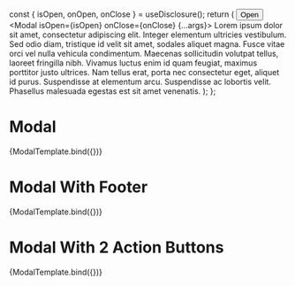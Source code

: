 


<Meta title="Components/Data display/Modal" component={Modal} />

  const { isOpen, onOpen, onClose } = useDisclosure();
  return (
    <Box>
      <Button onClick={onOpen}>Open</Button>
      <Modal isOpen={isOpen} onClose={onClose} {...args}>
        <Box p="4">
          Lorem ipsum dolor sit amet, consectetur adipiscing elit. Integer
          elementum ultricies vestibulum. Sed odio diam, tristique id velit sit
          amet, sodales aliquet magna. Fusce vitae orci vel nulla vehicula
          condimentum. Maecenas sollicitudin volutpat tellus, laoreet fringilla
          nibh. Vivamus luctus enim id quam feugiat, maximus porttitor justo
          ultrices. Nam tellus erat, porta nec consectetur eget, aliquet id
          purus. Suspendisse at elementum arcu. Suspendisse ac lobortis velit.
          Phasellus malesuada egestas est sit amet venenatis.
        </Box>
      </Modal>
    </Box>
  );
};

# Modal

<Canvas>
  <Story
    name="Modal"
    args={{
      isCentered: true,
      size: 'md',
      motionPreset: 'scale',
      title: 'Modal Header',
    }}
    argTypes={{
      size: {
        options: ['md', 'full'],
        control: 'select',
      },
      motionPreset: {
        options: ['slideInBottom', 'slideInRight', 'scale'],
        control: 'select',
      },
    }}
  >
    {ModalTemplate.bind({})}
  </Story>
</Canvas>

# Modal With Footer

<Canvas>
  <Story
    name="Modal With Footer"
    args={{
      isCentered: true,
      size: 'md',
      motionPreset: 'scale',
      title: 'Modal Header',
      primaryActionButton: {
        action: action('Submit'),
        actionName: 'Submit',
      },
    }}
    argTypes={{
      size: {
        options: ['md', 'full'],
        control: 'select',
      },
      motionPreset: {
        options: ['slideInBottom', 'slideInRight', 'scale'],
        control: 'select',
      },
    }}
  >
    {ModalTemplate.bind({})}
  </Story>
</Canvas>

# Modal With 2 Action Buttons

<Canvas>
  <Story
    name="Modal With 2 Action Buttons"
    args={{
      isCentered: true,
      size: 'md',
      motionPreset: 'scale',
      title: 'Modal Header',
      primaryActionButton: {
        action: action('Submit'),
        actionName: 'Submit',
      },
      secondaryActionButton: {
        action: action('Fire'),
        actionName: 'Fire',
      },
    }}
    argTypes={{
      size: {
        options: ['md', 'full'],
        control: 'select',
      },
      motionPreset: {
        options: ['slideInBottom', 'slideInRight', 'scale'],
        control: 'select',
      },
    }}
  >
    {ModalTemplate.bind({})}
  </Story>
</Canvas>
